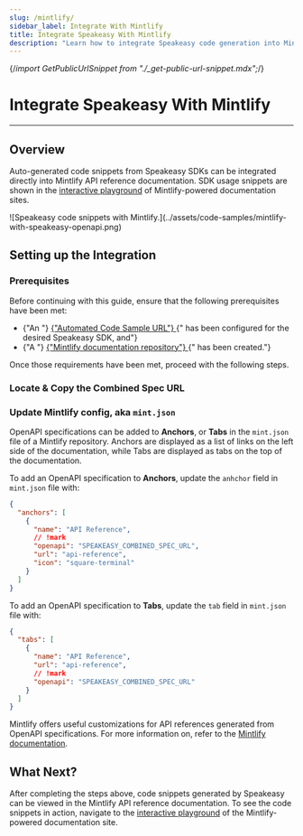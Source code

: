 ```yaml
---
slug: /mintlify/
sidebar_label: Integrate With Mintlify
title: Integrate Speakeasy With Mintlify
description: "Learn how to integrate Speakeasy code generation into Mintlify docs."
---
```


 
{/*import GetPublicUrlSnippet from "./_get-public-url-snippet.mdx";*/}

# Integrate Speakeasy With Mintlify

---

## Overview

Auto-generated code snippets from Speakeasy SDKs can be integrated directly into
Mintlify API reference documentation. SDK usage snippets are shown in the
[interactive playground](https://mintlify.com/docs/api-playground/overview) of
Mintlify-powered documentation sites.

<div className="Screenshot" data-url="docs.myapi.com" data-docs={true}>
  ![Speakeasy code snippets with
  Mintlify.](../assets/code-samples/mintlify-with-speakeasy-openapi.png)
</div>

## Setting up the Integration

### Prerequisites

<div className="Callout" data-title="IMPORTANT" data-variant="warning">
  Before continuing with this guide, ensure that the following prerequisites
  have been met:
  <br />
  <ul className="list-disc pl-5">
    <li className="marker:content-['✓__']">
      {"An "}
      <a href="/docs/code-samples/automated-code-sample-urls">
        {"Automated Code Sample URL"}
      </a>
      {" has been configured for the desired Speakeasy SDK, and"}
    </li>
    <li className="marker:content-['✓__']">
      {"A "}
      <a href="https://mintlify.com/docs/quickstart#creating-the-repository">
        {"Mintlify documentation repository"}
      </a>
      {" has been created."}
    </li>
  </ul>
  Once those requirements have been met, proceed with the following steps.
</div>

### Locate & Copy the Combined Spec URL



### Update Mintlify config, aka `mint.json`

OpenAPI specifications can be added to **Anchors**, or **Tabs** in the
`mint.json` file of a Mintlify repository. Anchors are displayed as a list of
links on the left side of the documentation, while Tabs are displayed as tabs on
the top of the documentation.

To add an OpenAPI specification to **Anchors**, update the `anhchor` field in
`mint.json` file with:

```json mint.json
{
  "anchors": [
    {
      "name": "API Reference",
      // !mark
      "openapi": "SPEAKEASY_COMBINED_SPEC_URL",
      "url": "api-reference",
      "icon": "square-terminal"
    }
  ]
}
```

To add an OpenAPI specification to **Tabs**, update the `tab` field in
`mint.json` file with:

```json mint.json
{
  "tabs": [
    {
      "name": "API Reference",
      "url": "api-reference",
      // !mark
      "openapi": "SPEAKEASY_COMBINED_SPEC_URL"
    }
  ]
}
```

Mintlify offers useful customizations for API references generated from OpenAPI
specifications. For more information on, refer to the [Mintlify
documentation](https://mintlify.com/docs/api-playground/openapi/setup).

## What Next?

After completing the steps above, code snippets generated by Speakeasy can be
viewed in the Mintlify API reference documentation. To see the code snippets in
action, navigate to the [interactive
playground](https://mintlify.com/docs/api-playground/overview) of the
Mintlify-powered documentation site.
